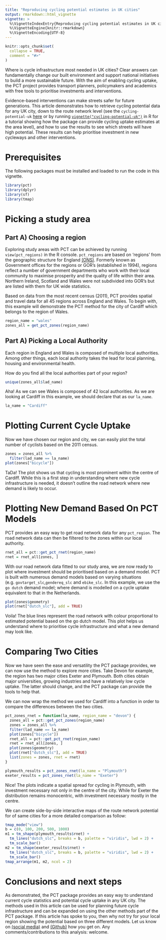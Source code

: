 ```yaml
---
title: "Reproducing cycling potential estimates in UK cities"
output: rmarkdown::html_vignette
vignette: >
  %\VignetteIndexEntry{Reproducing cycling potential estimates in UK cities}
  %\VignetteEngine{knitr::rmarkdown}
  %\VignetteEncoding{UTF-8}
---
```


```r
knitr::opts_chunk$set(
  collapse = TRUE,
  comment = "#>"
)
```

Where is cycle infrastructure most needed in UK cities? Clear answers can fundamentally change our built environment and support national initiatives to build a more sustainable future. With the aim of enabling cycling uptake, the PCT project provides transport planners, policymakers and academics with free tools to prioritise investments and interventions. 
 
Evidence-based interventions can make streets safer for future generations.
This article demonstrates how to retrieve cycling potential data for any UK city, down to the route network level (see the `cycling-potential-uk` [here](https://itsleeds.github.io/pct/articles/cycling-potential-uk.html) or by running [`vignette("cycling-potential-uk")`](https://itsleeds.github.io/pct/articles/cycling-potential-uk.html) in R for a tutorial showing how the package can provide cycling uptake estimates at the area level), and how to use the results to see which streets will have high potential.
These results can help prioritise investment in new cycleways and other interventions. 

# Prerequisites 

The following packages must be installed and loaded to run the code in this vignette. 

```r
library(pct)
library(dplyr)
library(sf)
library(tmap)
```

# Picking a study area

## Part A) Choosing a region

Exploring study areas with PCT can be achieved by running `view(pct_regions)` in the R console. `pct_regions` are based on ‘regions’ from the geographic structure for England [(ONS)](https://www.ons.gov.uk/methodology/geography/ukgeographies/administrativegeography/england). Formerly known as Government offices for the regions or GOR’s (established in 1994), regions reflect a number of government departments who work with their local community to maximise prosperity and the quality of life within their area. Northern Ireland, Scotland and Wales were not subdivided into GOR’s but are listed with them for UK wide statistics.

Based on data from the most recent census (2011), PCT provides spatial and travel data for all 45 regions across England and Wales. To begin with, this example will demonstrate the PCT method for the city of Cardiff which belongs to the region of Wales.

```r
region_name = "wales"
zones_all = get_pct_zones(region_name)
```

## Part A) Picking a Local Authority

Each region in England and Wales is composed of multiple local authorities. Among other things, each local authority takes the lead for local planning, housing and environmental health. 

How do you find all the local authorities part of your region?
```r
unique(zones_all$lad_name)
```

Aha! As we can see Wales is composed of 42 local authorities. As we are looking at Cardiff in this example, we should declare that as our ```la_name```.
```r
la_name = "Cardiff"
```

# Plotting Current Cycle Uptake

Now we have chosen our region and city, we can easily plot the total number of cyclists based on the 2011 census. 
```r
zones = zones_all %>% 
  filter(lad_name == la_name)
plot(zones["bicycle"])
```

TaDa! The plot shows us that cycling is most prominent within the centre of Cardiff. While this is a first step in understanding where new cycle infrastructure is needed, it doesn't outline the road network where new demand is likely to occur.

# Plotting New Demand Based On PCT Models

PCT provides an easy way to get road network data for any ```pct_region```. The road network data can then be filtered to the zones within our local authority.     
```r
rnet_all = pct::get_pct_rnet(region_name)
rnet = rnet_all[zones, ]
```

With our road network data fitted to our study area, we are now ready to plot where investment should be prioritised based on a demand model. PCT is built with numerous demand models based on varying situations (e.g. `govtarget_slc`,`gendereq_slc` and `ebike_slc`. In this example, we use the `go dutch` demand model; where demand is modelled on a cycle uptake equivalent to that in the Netherlands.

```r
plot(zones$geometry)
plot(rnet["dutch_slc"], add = TRUE)
```

Voila! The blue lines represent the road network with colour proportional to estimated potential based on the go dutch model. This plot helps us understand where to prioritise cycle infrastructure and what a new demand may look like.

# Comparing Two Cities

Now we have seen the ease and versatility the PCT package provides, we can now use the method to explore more cities. Take Devon for example, the region has two major cities Exeter and Plymouth. Both cities obtain major universities, growing industries and have a relatively low cycle uptake. The latter should change, and the PCT package can provide the tools to help that. 

We can now wrap the method we used for Cardiff into a function in order to compare the differences between the two cities. 

```r
pct_zones_rnet = function(la_name, region_name = "devon") {
  zones_all = pct::get_pct_zones(region_name)
  zones = zones_all %>% 
  filter(lad_name == la_name)
  plot(zones["bicycle"])
  rnet_all = pct::get_pct_rnet(region_name)
  rnet = rnet_all[zones, ]
  plot(zones$geometry)
  plot(rnet["dutch_slc"], add = TRUE)
  list(zones = zones, rnet = rnet)
}

plymouth_results = pct_zones_rnet(la_name = "Plymouth")
exeter_results = pct_zones_rnet(la_name = "Exeter")
```


Nice! The plots indicate a spatial spread for cycling in Plymouth, with investment necessary not only in the centre of the city. While for Exeter the distribution remains monocentric, with investment necessary mostly in the centre.

We can create side-by-side interactive maps of the route network potential for of same cities for a more detailed comparison as follow:

```r
tmap_mode("view")
b = c(0, 100, 200, 500, 1000)
m1 = tm_shape(plymouth_results$rnet) +
  tm_lines("dutch_slc", breaks = b, palette = "viridis", lwd = 2) +
  tm_scale_bar()
m2 = tm_shape(exeter_results$rnet) +
  tm_lines("dutch_slc", breaks = b, palette = "viridis", lwd = 2) +
  tm_scale_bar()
tmap_arrange(m1, m2, ncol = 2)
```

# Conclusions and next steps

As demonstrated, the PCT package provides an easy way to understand current cycle statistics and potential cycle uptake in any UK city. The methods used in this article can be used for planning future cycle infrastructure and can be expanded on using the other methods part of the PCT package. If this article has spoke to you, then why not try for your local region showing the potential based on three different models. Let us know on [(social media)](https://twitter.com/robinlovelace) and [(Github)](https://github.com/ITSLeeds/pct) how you get on. Any comments/contributions to this analysis: welcome.

